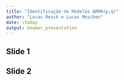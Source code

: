 ```yaml
---
title: "Identificação de Modelos ARMA(p,q)"
author: "Lucas Resck e Lucas Moschen"
date: \today
output: beamer_presentation
---
```


## Slide 1


## Slide 2



